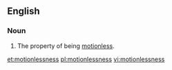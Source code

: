==English==
===Noun===
{{en-noun|-}}

#The property of being [[motionless]].

[[et:motionlessness]]
[[pl:motionlessness]]
[[vi:motionlessness]]
